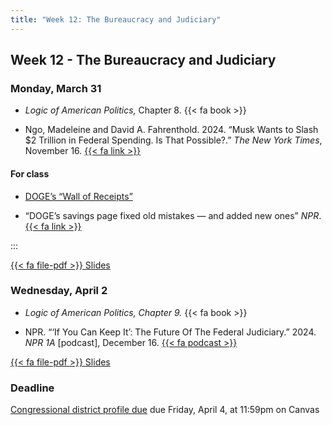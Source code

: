 ```yaml
---
title: "Week 12: The Bureaucracy and Judiciary"
---
```


::: {.content-visible when-format="pdf"}

## Week 12 - The Bureaucracy and Judiciary

:::


[//]: <> (Need to write intro)

### Monday, March 31

- *Logic of American Politics,* Chapter 8. {{< fa book >}}

- Ngo, Madeleine and David A. Fahrenthold. 2024. "Musk Wants to Slash $2 Trillion in Federal Spending. Is That Possible?." *The New York Times*, November 16. [{{< fa link >}}](https://www.nytimes.com/2024/11/16/us/politics/dept-government-efficiency-explainer.html)


#### For class

- [DOGE's "Wall of Receipts"](https://doge.gov/savings)

- "DOGE's savings page fixed old mistakes — and added new ones" *NPR*. [{{< fa link >}}](https://www.npr.org/2025/03/01/nx-s1-5313853/doge-savings-receipts-musk-trump)

:::


::: {.content-visible when-format="html"}

 
[<span class="btn btn-danger">{{< fa file-pdf >}} Slides </span></p>](https://agnesscott.instructure.com/files/848813/)

:::




### Wednesday, April 2

- *Logic of American Politics, Chapter 9.* {{< fa book >}}

- NPR. "'If You Can Keep It': The Future Of The Federal Judiciary." 2024. *NPR 1A* [podcast], December 16. [{{< fa podcast >}}](https://www.npr.org/2024/12/16/1219830870/1a-12-16-2024)


::: {.content-visible when-format="html"}

 
[<span class="btn btn-danger">{{< fa file-pdf >}} Slides </span></p>](https://agnesscott.instructure.com/files/848814/)

:::



:::{.callout-important}

### Deadline

[Congressional district profile due](../assignment/district-profile.qmd) due Friday, April 4, at 11:59pm on Canvas

:::




